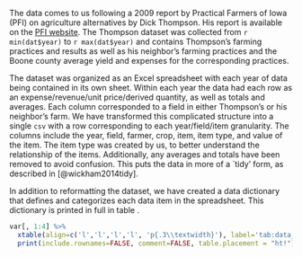 The data comes to us following a 2009 report by Practical Farmers of Iowa (PFI) on agriculture alternatives by Dick Thompson. His report is available on the [PFI website](http://practicalfarmers.org/wp-content/uploads/2014/01/Ch7_Economics.pdf). The Thompson dataset was collected from `r min(dat$year)` to `r max(dat$year)` and contains Thompson's farming practices and results as well as his neighbor's farming practices and the Boone county average yield and expenses for the corresponding practices.

The dataset was organized as an Excel spreadsheet with each year of data being contained in its own sheet. Within each year the data had each row as an expense/revenue/unit price/derived quantity, as well as totals and averages. Each column corresponded to a field in either Thompson's or his neighbor's farm. We have transformed this complicated structure into a single `csv` with a row corresponding to each year/field/item granularity. The columns include the year, field, farmer, crop, item, item type, and value of the item. The item type was created by us, to better understand the relationship of the items. Additionally, any averages and totals have been removed to avoid confusion. This puts the data in more of a `tidy' form, as described in [@wickham2014tidy].

In addition to reformatting the dataset, we have created a data dictionary that defines and categorizes each data item in the spreadsheet. This dictionary is printed in full in table \ref{tab:data_dictionary}.

```r
var[, 1:4] %>% 
  xtable(align=c('l','l','l','l', 'p{.3\\textwidth}'), label='tab:data_dictionary', caption='Data dictionary created by the StatCom team to categarize the Thompson dataset.') %>%
  print(include.rownames=FALSE, comment=FALSE, table.placement = "ht!")
```

